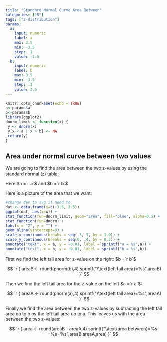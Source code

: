 ```yaml
---
title: "Standard Normal Curve Area Between"
categories: ["R"]
tags: ["z-distribution"] 
params:
  a:
    input: numeric
    label: a 
    max: 3.5
    min: -3.5
    step: .1
    value: -1.5
  b:
    input: numeric
    label: b
    max: 3.5
    min: -3.5
    step: .1
    value: 2.0 
---
```


```r
knitr::opts_chunk$set(echo = TRUE)
a<-params$a
b<-params$b
library(ggplot2)
dnorm_limit <- function(x) {
 y <- dnorm(x)
 y[x < a | x > b] <- NA
 return(y)
}
```

## Area under normal curve between two values

We are going to find the area between the two z-values by using the standard normal (z) table:

Here $a =`r a`$ and $b =`r b`$

Here is a picture of the area that we want:

```r
#change dev to svg if need to
dat <- data.frame(x=c(-3.5, 3.5))
ggplot(dat, aes(x=x)) +
stat_function(fun=dnorm_limit, geom="area", fill="blue", alpha=0.5) +
stat_function(fun=dnorm) +
labs(x = "Z", y = "") +
geom_hline(yintercept=0) +
scale_x_continuous(breaks = seq(-3, 3, by = 1.0)) +
scale_y_continuous(breaks = seq(0, .4, by = 0.2)) +
annotate("text", x = a, y = -0.01, label = sprintf("a = %s",a)) +
annotate("text", x = b, y = -0.01, label = sprintf("b = %s",b))
```

First we find the left tail area for z-value on the right: $b =`r b`$

$$
`r {
    areaB <- round(pnorm(b),4)
    sprintf("\\text{left tail area}=%s",areaB)
   }`
$$

Then we find the left tail area for the z-value on the left $a =`r a`$:

$$
`r {
    areaA <- round(pnorm(a),4)
    sprintf("\\text{left tail area}=%s",areaA)
   }`
$$

Finally we find the area between the two z-values by subtracting the left tail area up to b by the left tail area up to a. This leaves us with the area between the two z-values:

$$
`r {
    area <- round(areaB - areaA,4)
    sprintf("\\text{area between}=%s-%s=%s",areaB,areaA,area)
   }`
$$
